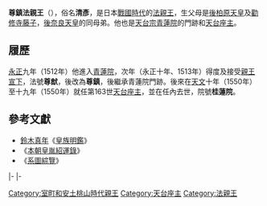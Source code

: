 {{東亞男性歷史人物
|名稱 =尊鎮法親王
|身份 =日本[[法親王|法親王]]
|國家 =[[日本|大和王朝]]
|時代 =[[戰國時代_(日本)|戰國時代]]
|姓 =（無）
|名 =清彥
|法號 =尊猷、尊鎮
|院號 =桂蓮院
|封爵 =[[法親王|法親王]]
|出生日期 =[[永正|永正]]元年四月二十（{{birth date|1504|6|2}}）
|逝世日期 =[[天文_(後奈良天皇)|天文]]十九年九月十三（{{death date and age|1550|10|22|1504|6|2}}）
|父親 = [[後柏原天皇|後柏原天皇]]
|母親 = [[勸修寺藤子|勸修寺藤子]]
|同胞兄弟 =某皇子<br>[[後奈良天皇|後奈良天皇]]
|同胞姊妹 =[[覺鎮女王|覺鎮女王]]
|異母兄弟 =[[覺道法親王|覺道法親王]]<br>[[彥胤法親王|彥胤法親王]]<br>[[道喜|道喜]]
|異母姊妹 =[[覺音女王|覺音女王]]
}}
{{Japanese|japanese=尊鎮法親王|kana=そんちんほうしんのう|romaji=Sonchin Hō shin nō}}
'''尊鎮法親王'''（{{bd|1504年|6月2日|1550年|10月22日}}），俗名'''清彥'''，是日本[[戰國時代_(日本)|戰國時代]]的[[法親王|法親王]]，生父母是[[後柏原天皇|後柏原天皇]]及[[勸修寺藤子|勸修寺藤子]]，[[後奈良天皇|後奈良天皇]]的同母弟。他也是[[天台宗|天台宗]][[青蓮院|青蓮院]]的門跡和[[天台座主|天台座主]]。

== 履歷 ==
[[永正|永正]]九年（1512年）他進入[[青蓮院|青蓮院]]，次年（永正十年、1513年）得度及接受[[親王宣下|親王宣下]]，法號'''尊猷'''，後改為'''尊鎮'''，後繼承青蓮院門跡。後來在[[天文_(後奈良天皇)|天文]]十年（1550年）至十九年（1550年）就任第163世[[天台座主|天台座主]]，並在任內去世，院號'''桂蓮院'''。

==參考文獻==
*[[鈴木真年|鈴木真年]]《[[皇族明鑑|皇族明鑑]]》
*《[[本朝皇胤紹運錄|本朝皇胤紹運錄]]》
*《[[系圖綜覽|系圖綜覽]]》

{{start box|width=auto}}
{{s-rel}}
|-
{{s-before|[[尊傳入道親王|尊傳入道親王]]}}
{{s-title|[[青蓮院|青蓮院]]門跡|第46世}}
{{s-after|[[尊朝法親王|尊朝法親王]]}}
|-
{{s-before|[[覺胤法親王|覺胤法親王]]}}
{{s-title|[[天台座主|天台座主]]|第163世<br>1541年5月27日－1550年11月27日}}
{{s-after|[[堯尊法親王|堯尊法親王]]}}
{{end box}}

[[Category:室町和安土桃山時代親王|Category:室町和安土桃山時代親王]]

[[Category:天台座主|Category:天台座主]]
[[Category:法親王|Category:法親王]]